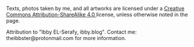 <div style={{textAlign: 'center'}}>
    <SocialLinks justifyContent='center' fontSize={40} />
    <div>
        <p>
        Texts, photos taken by me, and all artworks are licensed under a <A 
            href="https://creativecommons.org/licenses/by-sa/4.0/" 
            target="_blank">
            Creative Commons Attribution-ShareAlike 4.0
        </A> license, 
        unless otherwise noted in the page.
        </p>
        <p>
        Attribution to "Ibby EL-Serafy, ibby.blog". 
        Contact me: theibbster@protonmail.com for more information.
        </p>
    </div>
</div>